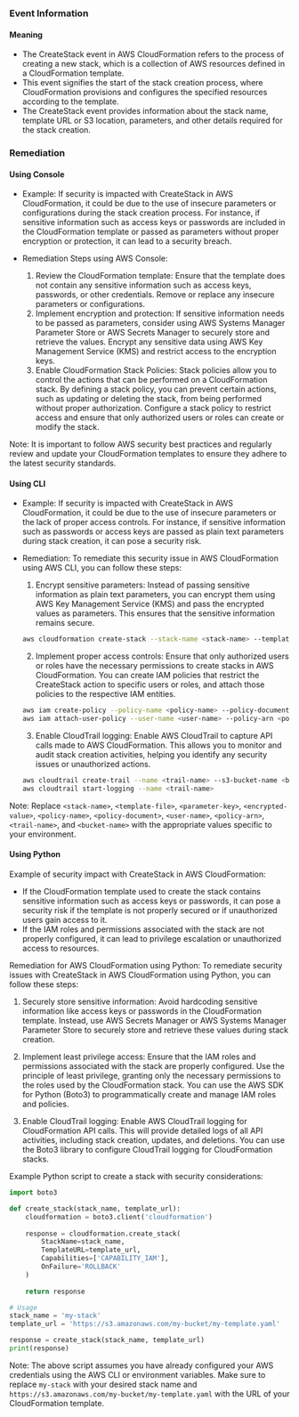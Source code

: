 
### Event Information

#### Meaning

- The CreateStack event in AWS CloudFormation refers to the process of creating a new stack, which is a collection of AWS resources defined in a CloudFormation template.
- This event signifies the start of the stack creation process, where CloudFormation provisions and configures the specified resources according to the template.
- The CreateStack event provides information about the stack name, template URL or S3 location, parameters, and other details required for the stack creation.

### Remediation

#### Using Console

- Example: If security is impacted with CreateStack in AWS CloudFormation, it could be due to the use of insecure parameters or configurations during the stack creation process. For instance, if sensitive information such as access keys or passwords are included in the CloudFormation template or passed as parameters without proper encryption or protection, it can lead to a security breach.

- Remediation Steps using AWS Console:
  1. Review the CloudFormation template: Ensure that the template does not contain any sensitive information such as access keys, passwords, or other credentials. Remove or replace any insecure parameters or configurations.
  2. Implement encryption and protection: If sensitive information needs to be passed as parameters, consider using AWS Systems Manager Parameter Store or AWS Secrets Manager to securely store and retrieve the values. Encrypt any sensitive data using AWS Key Management Service (KMS) and restrict access to the encryption keys.
  3. Enable CloudFormation Stack Policies: Stack policies allow you to control the actions that can be performed on a CloudFormation stack. By defining a stack policy, you can prevent certain actions, such as updating or deleting the stack, from being performed without proper authorization. Configure a stack policy to restrict access and ensure that only authorized users or roles can create or modify the stack.

Note: It is important to follow AWS security best practices and regularly review and update your CloudFormation templates to ensure they adhere to the latest security standards.

#### Using CLI

- Example: If security is impacted with CreateStack in AWS CloudFormation, it could be due to the use of insecure parameters or the lack of proper access controls. For instance, if sensitive information such as passwords or access keys are passed as plain text parameters during stack creation, it can pose a security risk.

- Remediation: To remediate this security issue in AWS CloudFormation using AWS CLI, you can follow these steps:

  1. Encrypt sensitive parameters: Instead of passing sensitive information as plain text parameters, you can encrypt them using AWS Key Management Service (KMS) and pass the encrypted values as parameters. This ensures that the sensitive information remains secure.

    ```bash
    aws cloudformation create-stack --stack-name <stack-name> --template-body file://<template-file> --parameters ParameterKey=<parameter-key>,ParameterValue=<encrypted-value> --capabilities CAPABILITY_NAMED_IAM
    ```

  2. Implement proper access controls: Ensure that only authorized users or roles have the necessary permissions to create stacks in AWS CloudFormation. You can create IAM policies that restrict the CreateStack action to specific users or roles, and attach those policies to the respective IAM entities.

    ```bash
    aws iam create-policy --policy-name <policy-name> --policy-document file://<policy-document>
    aws iam attach-user-policy --user-name <user-name> --policy-arn <policy-arn>
    ```

  3. Enable CloudTrail logging: Enable AWS CloudTrail to capture API calls made to AWS CloudFormation. This allows you to monitor and audit stack creation activities, helping you identify any security issues or unauthorized actions.

    ```bash
    aws cloudtrail create-trail --name <trail-name> --s3-bucket-name <bucket-name> --is-multi-region-trail
    aws cloudtrail start-logging --name <trail-name>
    ```

Note: Replace `<stack-name>`, `<template-file>`, `<parameter-key>`, `<encrypted-value>`, `<policy-name>`, `<policy-document>`, `<user-name>`, `<policy-arn>`, `<trail-name>`, and `<bucket-name>` with the appropriate values specific to your environment.

#### Using Python

Example of security impact with CreateStack in AWS CloudFormation:
- If the CloudFormation template used to create the stack contains sensitive information such as access keys or passwords, it can pose a security risk if the template is not properly secured or if unauthorized users gain access to it.
- If the IAM roles and permissions associated with the stack are not properly configured, it can lead to privilege escalation or unauthorized access to resources.

Remediation for AWS CloudFormation using Python:
To remediate security issues with CreateStack in AWS CloudFormation using Python, you can follow these steps:

1. Securely store sensitive information: Avoid hardcoding sensitive information like access keys or passwords in the CloudFormation template. Instead, use AWS Secrets Manager or AWS Systems Manager Parameter Store to securely store and retrieve these values during stack creation.

2. Implement least privilege access: Ensure that the IAM roles and permissions associated with the stack are properly configured. Use the principle of least privilege, granting only the necessary permissions to the roles used by the CloudFormation stack. You can use the AWS SDK for Python (Boto3) to programmatically create and manage IAM roles and policies.

3. Enable CloudTrail logging: Enable AWS CloudTrail logging for CloudFormation API calls. This will provide detailed logs of all API activities, including stack creation, updates, and deletions. You can use the Boto3 library to configure CloudTrail logging for CloudFormation stacks.

Example Python script to create a stack with security considerations:

```python
import boto3

def create_stack(stack_name, template_url):
    cloudformation = boto3.client('cloudformation')
    
    response = cloudformation.create_stack(
        StackName=stack_name,
        TemplateURL=template_url,
        Capabilities=['CAPABILITY_IAM'],
        OnFailure='ROLLBACK'
    )
    
    return response

# Usage
stack_name = 'my-stack'
template_url = 'https://s3.amazonaws.com/my-bucket/my-template.yaml'

response = create_stack(stack_name, template_url)
print(response)
```

Note: The above script assumes you have already configured your AWS credentials using the AWS CLI or environment variables. Make sure to replace `my-stack` with your desired stack name and `https://s3.amazonaws.com/my-bucket/my-template.yaml` with the URL of your CloudFormation template.

